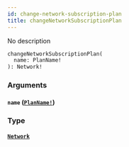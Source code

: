 ```yaml
---
id: change-network-subscription-plan
title: changeNetworkSubscriptionPlan
---
```


No description

```graphql
changeNetworkSubscriptionPlan(
  name: PlanName!
): Network!

```

### Arguments

#### `name` ([`PlanName!`](/graphql/enums/plan-name))

### Type

#### [`Network`](/graphql/objects/network)
